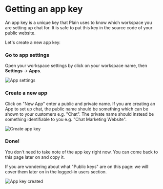 
# Getting an app key

An app key is a unique key that Plain uses to know which workspace you
are setting up chat for. It is safe to put this key in the source code of your
public website.

Let's create a new app key:

<Steps>

### Go to app settings

Open your workspace settings by click on your workspace name, then **Settings** → **Apps**.

![App settings](/images/chat-setup/chat-setup-0.png)

### Create a new app

Click on "New App" enter a public and private name. If you are creating an App to set up chat, the public name should be something which can be shown to your customers e.g. "Chat". The private name should instead be something identifiable to you e.g. "Chat Marketing Website".

![Create app key](/images/chat-setup/chat-setup-1.png)

### Done!

You don't need to take note of the app key right now. You can come back to this page later on and copy it.

If you are wondering about what "Public keys" are on this page: we will cover
them later on in the logged-in users section.

![App key created](/images/chat-setup/chat-setup-2.png)

</Steps>
